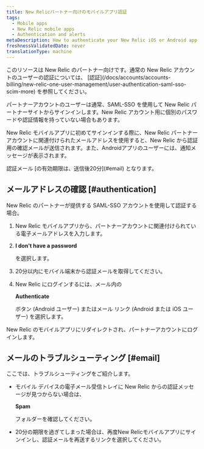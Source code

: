 ```yaml
---
title: New Relicパートナー向けのモバイルアプリ認証
tags:
  - Mobile apps
  - New Relic mobile apps
  - Authentication and alerts
metaDescription: How to authenticate your New Relic iOS or Android app if you have a SAML-SSO enabled New Relic account through a New Relic partner.
freshnessValidatedDate: never
translationType: machine
---
```


<Callout variant="important">
  このリソースは New Relic のパートナー向けです。通常の New Relic アカウントのユーザーの認証については、 [認証](/docs/accounts/accounts-billing/new-relic-one-user-management/user-authentication-saml-sso-scim-more) を参照してください。
</Callout>

パートナーアカウントのユーザーは通常、SAML-SSO を使用して New Relic パートナーサイトからサインインします。New Relic アカウント用に個別のパスワードや認証情報を持っていない場合もあります。

New Relic モバイルアプリに初めてサインインする際に、New Relic パートナーアカウントに関連付けられたメールアドレスを使用すると、New Relic から認証用の確認メールが送信されます。また、Androidアプリのユーザーには、通知メッセージが表示されます。

<Callout variant="important">
  認証メール [の有効期限は、送信後20分](#email) となります。
</Callout>

## メールアドレスの確認 [#authentication]

New Relic のパートナーが提供する SAML-SSO アカウントを使用して認証する場合。

1. New Relic モバイルアプリから、パートナーアカウントに関連付けられている電子メールアドレスを入力します。

2. <DNT>**I don't have a password**</DNT>

   を選択します。

3. 20分以内にモバイル端末から認証メールを取得してください。

4. New Relic にログインするには、メール内の

   <DNT>**Authenticate**</DNT>

   ボタン (Android ユーザー) またはメール リンク (Android または iOS ユーザー) を選択します。

New Relic のモバイルアプリにリダイレクトされ、パートナーアカウントにログインします。

## メールのトラブルシューティング [#email]

ここでは、トラブルシューティングをご紹介します。

* モバイル デバイスの電子メール受信トレイに New Relic からの認証メッセージが見つからない場合は、

  <DNT>**Spam**</DNT>

  フォルダーを確認してください。

* 20分の期限を過ぎてしまった場合は、再度New Relicモバイルアプリにサインインし、認証メールを再送するリンクを選択してください。